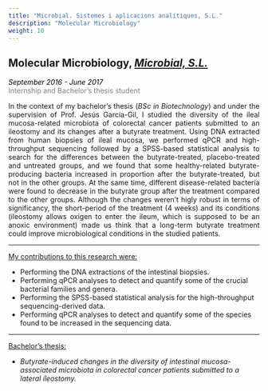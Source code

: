 ```yaml
---
title: "Microbial. Sistemes i aplicacions analítiques, S.L."
description: "Molecular Microbiology"
weight: 10
---
```


<style>
    p {text-align: justify;}
</style>

## Molecular Microbiology, <a href="https://www.microbial-systems.com/"  target="_blank"><em>Microbial, S.L.</em></a>

<p style='font-size:15xpx;color:gray'><em style='color:black;'>September 2016 - June 2017</em><br>
Internship and Bachelor's thesis student</p>

In the context of my bachelor's thesis (*BSc in Biotechnology*) and under the supervision of Prof. Jesús García-Gil, I studied the diversity of the ileal mucosa-related microbiota of colorectal cancer patients submitted to an ileostomy and its changes after a butyrate treatment. Using DNA extracted from human biopsies of ileal mucosa, we performed qPCR and high-throughput sequencing followed by a SPSS-based statistical analysis to search for the differences between the butyrate-treated, placebo-treated and untreated groups, and we found that some healthy-related butyrate-producing bacteria increased in proportion after the butyrate-treated, but not in the other groups. At the same time, different disease-related bacteria were found to decrease in the butyrate group after the treatment compared to the other groups. Although the changes weren't higly robust in terms of significancy, the short-period of the treatment (4 weeks) and its conditions (ileostomy allows oxigen to enter the ileum, which is supposed to be an anoxic environment) made us think that a long-term butyrate treatment could improve microbiological conditions in the studied patients.

---

<ins>My contributions to this research were:</ins>


* Performing the DNA extractions of the intestinal biopsies. <br>
* Performing qPCR analyses to detect and quantify some of the crucial bacterial families and genera. <br>
* Performing the SPSS-based statistical analysis for the high-throughput sequencing-derived data. <br>
* Performing qPCR analyses to detect and quantify some of the species found to be increased in the sequencing data. <br>


---

<ins>Bachelor's thesis:</ins>

* <em> Butyrate-induced changes in the diversity of intestinal mucosa-associated microbiota in colorectal cancer patients submitted to a lateral ileostomy. </em>